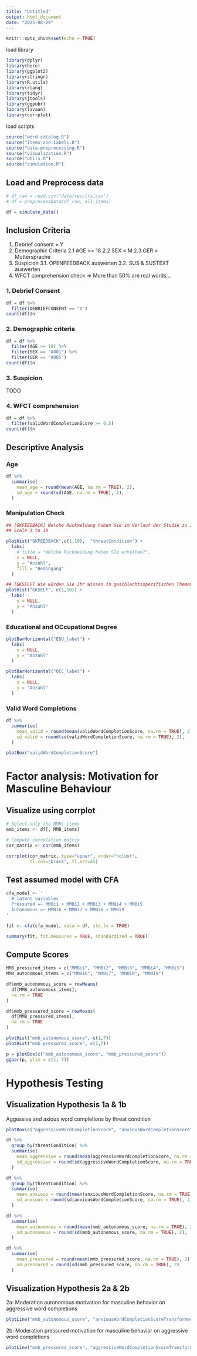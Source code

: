```yaml
---
title: "Untitled"
output: html_document
date: "2025-08-29"
---
```


```r
knitr::opts_chunk$set(echo = TRUE)
```


load library
```r
library(dplyr)
library(here)
library(ggplot2)
library(stringr)
library(R.utils)
library(rlang)
library(tidyr)
library(jtools)
library(ggpubr)
library(lavaan)
library(corrplot)
```

load scripts
```r
source("word-catalog.R")
source("items-and-labels.R")
source("data-preprocessing.R")
source("visualization.R")
source("utils.R")
source("simulation.R")
```

## Load and Preprocess data
```r
# df_raw = read.csv("data/results.csv")
# df = preprocessData(df_raw, all_items)

df = simulate_data()
```

## Inclusion Criteria 

1. Debrief consent = Y
2. Demographic Criteria 
 2.1 AGE >= 18
 2.2 SEX = M
 2.3 GER = Muttersprache
3. Suspicion
  3.1. OPENFEEDBACK auswerten
  3.2. SUS & SUSTEXT auswerten
4. WFCT comprehension check
  => More than 50% are real words...

### 1. Debrief Consent
```r
df = df %>% 
  filter(DEBRIEFCONSENT == "Y")
count(df)$n
```

### 2. Demographic criteria
```r
df = df %>% 
  filter(AGE >= 18) %>% 
  filter(SEX == "AO01") %>% 
  filter(GER == "AO05")
count(df)$n
```

### 3. Suspicion

TODO

### 4. WFCT comprehension

```r
df = df %>% 
  filter(validWordCompletionScore >= 0.5)
count(df)$n
```

## Descriptive Analysis

### Age
```r
df %>%
  summarise(
    mean_age = round(mean(AGE, na.rm = TRUE), 2),
    sd_age = round(sd(AGE, na.rm = TRUE), 2),
  )
```

### Manipulation Check

```r
## [GKFEEDBACK] Welche Rückmeldung haben Sie im Verlauf der Studie zu Ihrem Wissen in geschlechtsspezifischen Themen erhalten?
## Scale 1 to 10

plotHist("GKFEEDBACK",c(1,10),  "threatCondition") +
  labs(
    # title = "Welche Rückmeldung haben SIe erhalten?",
    x = NULL,
    y = "Anzahl",
    fill = "Bedingung"
  )

```

```r
## [GKSELF] Wie würden Sie Ihr Wissen in geschlechtsspezifischen Themen einschätzen?
plotHist("GKSELF", c(1,10)) + 
  labs(
    x = NULL,
    y = "Anzahl"
  ) 
```



### Educational and OCcupational Degree

```r
plotBarHorizontal("EDU_label") + 
  labs(
    x = NULL,
    y = "Anzahl"
  ) 

plotBarHorizontal("OCC_label") + 
  labs(
    x = NULL,
    y = "Anzahl"
  ) 
```


### Valid Word Completions

```r
df %>%
  summarise(
    mean_valid = round(mean(validWordCompletionScore, na.rm = TRUE), 2),
    sd_valid = round(sd(validWordCompletionScore, na.rm = TRUE), 2),
  )
```

```r
plotBox("validWordCompletionScore")
```

# Factor analysis: Motivation for Masculine Behaviour

## Visualize using corrplot
```r
# Select only the MMBi items
mmb_items <- df[, MMB_items]

# Compute correlation matrix
cor_matrix <- cor(mmb_items)

corrplot(cor_matrix, type="upper", order="hclust", 
         tl.col="black", tl.srt=45)
```


## Test assumed model with CFA

```r
cfa_model <- '
  # latent variables
  Pressured =~ MMBi1 + MMBi2 + MMBi3 + MMBi4 + MMBi5
  Autonomous =~ MMBi6 + MMBi7 + MMBi8 + MMBi9
'

fit <- cfa(cfa_model, data = df, std.lv = TRUE)

summary(fit, fit.measures = TRUE, standardized = TRUE)
```


## Compute Scores

```r
MMB_pressured_items = c("MMBi1", "MMBi2", "MMBi3", "MMBi4", "MMBi5")
MMB_autonomous_items = c("MMBi6", "MMBi7", "MMBi8", "MMBi9")

df$mmb_autonomous_score = rowMeans(
  df[MMB_autonomous_items],
  na.rm = TRUE
)

df$mmb_pressured_score = rowMeans(
  df[MMB_pressured_items],
  na.rm = TRUE
)
```


```r
plotHist("mmb_autonomous_score", c(1,7))
plotHist("mmb_pressured_score", c(1,7))

p = plotBox(c("mmb_autonomous_score", "mmb_pressured_score"))
ggpar(p, ylim = c(1, 7))
```


# Hypothesis Testing

## Visualization Hypothesis 1a & 1b

Aggessive and axious word completions by threat condition
```r
plotBox(c("aggressiveWordCompletionScore", "anxiousWordCompletionScore"), "threatCondition")
```

```r
df %>%
  group_by(threatCondition) %>%
  summarise(
    mean_aggressive = round(mean(aggressiveWordCompletionScore, na.rm = TRUE), 2),
    sd_aggressive = round(sd(aggressiveWordCompletionScore, na.rm = TRUE), 2),
  )

df %>%
  group_by(threatCondition) %>%
  summarise(
    mean_anxious = round(mean(anxiousWordCompletionScore, na.rm = TRUE), 2),
    sd_anxious = round(sd(anxiousWordCompletionScore, na.rm = TRUE), 2)
  )
```

```r
df %>%
  summarise(
    mean_autonomous = round(mean(mmb_autonomous_score, na.rm = TRUE), 2),
    sd_autonomous = round(sd(mmb_autonomous_score, na.rm = TRUE), 2),
  )

df %>%
  summarise(
    mean_pressured = round(mean(mmb_pressured_score, na.rm = TRUE), 2),
    sd_pressured = round(sd(mmb_pressured_score, na.rm = TRUE), 2)
  )
```

## Visualization Hypothesis 2a & 2b

2a: Moderation autonomous motivation for masculine behavior on aggressive word completions
```r
plotLine("mmb_autonomous_score", "anxiousWordCompletionScoreTransformed", condition = "threatCondition", df = df)
```

2b: Moderation pressured motivation for masculine behavior on aggressive word completions
```r
plotLine("mmb_pressured_score", "aggressiveWordCompletionScoreTransformed", condition = "threatCondition", df = df)
```





